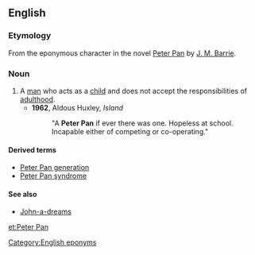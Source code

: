 ==English==

===Etymology===
From the eponymous character in the novel [[w:Peter Pan|Peter Pan]] by [[w:J. M. Barrie|J. M. Barrie]].

===Noun===
{{en-noun|head=[[Peter]] [[Pan]]}}

# A [[man]] who acts as a [[child]] and does not accept the responsibilities of [[adulthood]].
#* '''1962''', Aldous Huxley, ''Island''
#*: "A '''Peter Pan''' if ever there was one. Hopeless at school. Incapable either of competing or co-operating."

====Derived terms====
* [[Peter Pan generation]]
* [[Peter Pan syndrome]]

====See also====
* [[John-a-dreams]]

[[Category:English eponyms]]

[[et:Peter Pan]]